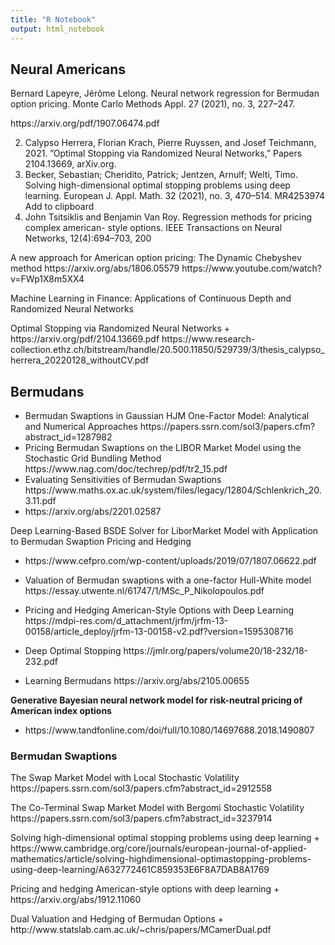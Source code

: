 ```yaml
---
title: "R Notebook"
output: html_notebook
---
```


## Neural Americans

Bernard Lapeyre, Jérôme Lelong. Neural network regression for Bermudan option pricing.
Monte Carlo Methods Appl. 27 (2021), no. 3, 227–247.

https://arxiv.org/pdf/1907.06474.pdf

2. Calypso Herrera, Florian Krach, Pierre Ruyssen, and Josef Teichmann, 2021. ”Optimal
Stopping via Randomized Neural Networks,” Papers 2104.13669, arXiv.org.
3. Becker, Sebastian; Cheridito, Patrick; Jentzen, Arnulf; Welti, Timo. Solving high-dimensional
optimal stopping problems using deep learning. European J. Appl. Math. 32 (2021), no. 3,
470–514. MR4253974 Add to clipboard
4. John Tsitsiklis and Benjamin Van Roy. Regression methods for pricing complex american-
style options. IEEE Transactions on Neural Networks, 12(4):694–703, 200

A new approach for American option pricing: The Dynamic Chebyshev method
https://arxiv.org/abs/1806.05579
https://www.youtube.com/watch?v=FWp1X8m5XX4

Machine Learning in Finance:
Applications of Continuous Depth
and Randomized Neural Networks
	


Optimal Stopping via Randomized Neural Networks
+ https://arxiv.org/pdf/2104.13669.pdf
https://www.research-collection.ethz.ch/bitstream/handle/20.500.11850/529739/3/thesis_calypso_herrera_20220128_withoutCV.pdf

## Bermudans
 
+ Bermudan Swaptions in Gaussian HJM One-Factor Model: Analytical and Numerical Approaches https://papers.ssrn.com/sol3/papers.cfm?abstract_id=1287982
+ Pricing Bermudan Swaptions on the LIBOR Market Model
using the Stochastic Grid Bundling Method https://www.nag.com/doc/techrep/pdf/tr2_15.pdf
+ Evaluating Sensitivities of Bermudan Swaptions https://www.maths.ox.ac.uk/system/files/legacy/12804/Schlenkrich_20.3.11.pdf
+ https://arxiv.org/abs/2201.02587

Deep Learning-Based BSDE Solver for LiborMarket Model with Application to Bermudan Swaption Pricing and Hedging

+ https://www.cefpro.com/wp-content/uploads/2019/07/1807.06622.pdf

+ Valuation of Bermudan swaptions with a one-factor
Hull-White model https://essay.utwente.nl/61747/1/MSc_P_Nikolopoulos.pdf

+ Pricing and Hedging American-Style Options with Deep Learning https://mdpi-res.com/d_attachment/jrfm/jrfm-13-00158/article_deploy/jrfm-13-00158-v2.pdf?version=1595308716

+ Deep Optimal Stopping https://jmlr.org/papers/volume20/18-232/18-232.pdf

+ Learning Bermudans https://arxiv.org/abs/2105.00655	

**Generative Bayesian neural network model for risk-neutral pricing of American index options**

+ https://www.tandfonline.com/doi/full/10.1080/14697688.2018.1490807

### Bermudan Swaptions

The Swap Market Model with Local Stochastic Volatility
https://papers.ssrn.com/sol3/papers.cfm?abstract_id=2912558


The Co-Terminal Swap Market Model with Bergomi Stochastic Volatility
https://papers.ssrn.com/sol3/papers.cfm?abstract_id=3237914


Solving high-dimensional optimal stopping problems using deep learning
+ https://www.cambridge.org/core/journals/european-journal-of-applied-mathematics/article/solving-highdimensional-optimastopping-problems-using-deep-learning/A632772461C859353E6F8A7DAB8A1769


Pricing and hedging American-style options with deep learning
+ https://arxiv.org/abs/1912.11060

Dual Valuation and Hedging of Bermudan Options
+ http://www.statslab.cam.ac.uk/~chris/papers/MCamerDual.pdf
